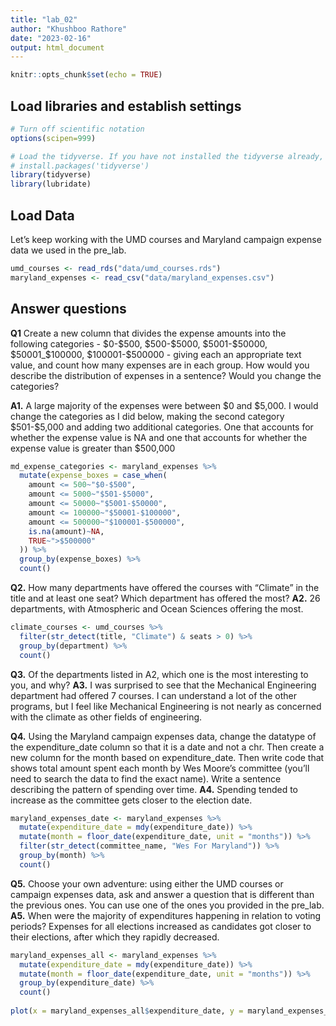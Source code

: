 ```yaml
---
title: "lab_02"
author: "Khushboo Rathore"
date: "2023-02-16"
output: html_document
---
```


```r
knitr::opts_chunk$set(echo = TRUE)
```

## Load libraries and establish settings

```r
# Turn off scientific notation
options(scipen=999)

# Load the tidyverse. If you have not installed the tidyverse already, remove the # from the next line and run it first.  
# install.packages('tidyverse')
library(tidyverse)
library(lubridate)
```

## Load Data

Let's keep working with the UMD courses and Maryland campaign expense data we used in the pre_lab.

```r
umd_courses <- read_rds("data/umd_courses.rds")
maryland_expenses <- read_csv("data/maryland_expenses.csv")
```

## Answer questions

**Q1** Create a new column that divides the expense amounts into the following categories - \$0-\$500, \$500-\$5000, \$5001-\$50000, \$50001\_\$100000, \$100001-\$500000 - giving each an appropriate text value, and count how many expenses are in each group. How would you describe the distribution of expenses in a sentence? Would you change the categories?

**A1.**
A large majority of the expenses were between $0 and $5,000. I would change the categories as I did below, making the second category $501-$5,000 and adding two additional categories. One that accounts for whether the expense value is NA and one that accounts for whether the expense value is greater than $500,000

```r
md_expense_categories <- maryland_expenses %>% 
  mutate(expense_boxes = case_when(
    amount <= 500~"$0-$500",
    amount <= 5000~"$501-$5000",
    amount <= 50000~"$5001-$50000",
    amount <= 100000~"$50001-$100000",
    amount <= 500000~"$100001-$500000",
    is.na(amount)~NA,
    TRUE~">$500000"
  )) %>% 
  group_by(expense_boxes) %>%
  count()
```

**Q2.** How many departments have offered the courses with "Climate" in the title and at least one seat? Which department has offered the most? 
**A2.** 
26 departments, with Atmospheric and Ocean Sciences offering the most.

```r
climate_courses <- umd_courses %>% 
  filter(str_detect(title, "Climate") & seats > 0) %>% 
  group_by(department) %>% 
  count()
```

**Q3.** Of the departments listed in A2, which one is the most interesting to you, and why?
**A3.**
I was surprised to see that the Mechanical Engineering department had offered 7 courses. I can understand a lot of the other programs, but I feel like Mechanical Engineering is not nearly as concerned with the climate as other fields of engineering.

**Q4.** Using the Maryland campaign expenses data, change the datatype of the expenditure_date column so that it is a date and not a chr. Then create a new column for the month based on expenditure_date. Then write code that shows total amount spent each month by Wes Moore's committee (you'll need to search the data to find the exact name). Write a sentence describing the pattern of spending over time.
**A4.**
Spending tended to increase as the committee gets closer to the election date.
```r
maryland_expenses_date <- maryland_expenses %>% 
  mutate(expenditure_date = mdy(expenditure_date)) %>% 
  mutate(month = floor_date(expenditure_date, unit = "months")) %>%
  filter(str_detect(committee_name, "Wes For Maryland")) %>%
  group_by(month) %>% 
  count()
```
**Q5.** Choose your own adventure: using either the UMD courses or campaign expenses data, ask and answer a question that is different than the previous ones. You can use one of the ones you provided in the pre_lab.
**A5.** 
When were the majority of expenditures happening in relation to voting periods?
Expenses for all elections increased as candidates got closer to their elections, after which they rapidly decreased.
```r
maryland_expenses_all <- maryland_expenses %>% 
  mutate(expenditure_date = mdy(expenditure_date)) %>%
  mutate(month = floor_date(expenditure_date, unit = "months")) %>%
  group_by(expenditure_date) %>% 
  count()
  
plot(x = maryland_expenses_all$expenditure_date, y = maryland_expenses_all$n)
```
